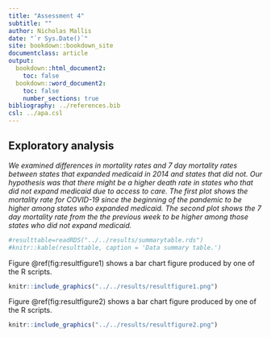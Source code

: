 ```yaml
---
title: "Assessment 4"
subtitle: ""
author: Nicholas Mallis
date: "`r Sys.Date()`"
site: bookdown::bookdown_site
documentclass: article
output:
  bookdown::html_document2: 
    toc: false
  bookdown::word_document2: 
    toc: false
    number_sections: true
bibliography: ../references.bib
csl: ../apa.csl
---
```



## Exploratory analysis

_We examined differences in mortality rates and 7 day mortality rates between states that expanded medicaid in 2014 and states that did not. Our hypothesis was that there might be a higher death rate in states who that did not expand medicaid due to access to care. The first plot shows the mortality rate for COVID-19 since the beginning of the pandemic to be higher among states who expanded medicaid. The second plot shows the 7 day mortality rate from the the previous week to be higher among those states who did not expand medicaid. _





```r
#resulttable=readRDS("../../results/summarytable.rds")
#knitr::kable(resulttable, caption = 'Data summary table.')
```


Figure \@ref(fig:resultfigure1) shows a bar chart figure produced by one of the R scripts.

```r
knitr::include_graphics("../../results/resultfigure1.png")
```
Figure \@ref(fig:resultfigure2) shows a bar chart figure produced by one of the R scripts.
```r
knitr::include_graphics("../../results/resultfigure2.png")
```




